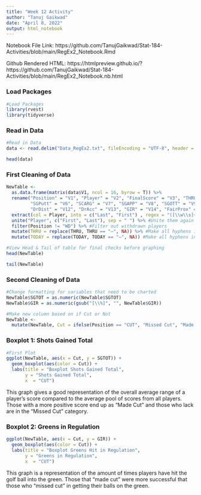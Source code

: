```yaml
---
title: "Week 12 Activity"
author: "Tanuj Gaikwad"
date: "April 8, 2022"
output: html_notebook
---
```


Notebook File Link: https://github.com/TanujGaikwad/Stat-184-Activities/blob/main/RegEx2_Notebook.Rmd

Github Rendered HTML: https://htmlpreview.github.io/?https://github.com/TanujGaikwad/Stat-184-Activities/blob/main/RegEx2_Notebook.nb.html

### Load Packages
```r
#Load Packages
library(rvest)
library(tidyverse)
```

### Read in Data
```r
#Read in Data
data <- read.delim("Data_RegEx2.txt", fileEncoding = "UTF-8", header = F, quote = "")

head(data)
```

### First Cleaning of Data
```r
NewTable <- 
  as.data.frame(matrix(data$V1, ncol = 16, byrow = T)) %>%
  rename("Position" = "V1", "Player" = "V2", "FinalScore" = "V3", "THRU" = "V4", "TODAY" = "V5",
         "SGPutt" = "V6", "SCARG" = "V7", "SGAPP" = "V8", "SGOTT" = "V9", "SGT2G" = "V10", "SGTOT" = "V11",
         "DrDist" = "V12", "DrAcc" = "V13", "GIR" = "V14", "FairProx" = "V15", "Scrambling" = "V16") %>% #Rename Col Names
  extract(col = Player, into = c("Last", "First") , regex = "([\\w\\s]+)(\\s\\w.+)") %>% #Separate Last & First Names of Players
  unite("Player", c("First", "Last"), sep = " ") %>% #Unite them again in "First Last" order
  filter(Position != "WD") %>% #Filter out withdrawn players
  mutate(THRU = replace(THRU, THRU == "—", NA)) %>% #Make all hyphens into NA values
  mutate(TODAY = replace(TODAY, TODAY == "—", NA)) #Make all hyphens into NA values

#View Head & Tail of table for final checks before graphing
head(NewTable)

tail(NewTable)
```


### Second Cleaning of Data
```r
#Change formatting for variables that need to be charted
NewTable$SGTOT = as.numeric(NewTable$SGTOT)
NewTable$GIR = as.numeric(gsub("[\\%]", "", NewTable$GIR))

#Make new column based on if Cut or Not
NewTable <- 
  mutate(NewTable, Cut = ifelse(Position == "CUT", "Missed Cut", "Made Cut"))
```

### Boxplot 1: Shots Gained Total
```r
#First Plot
ggplot(NewTable, aes(x = Cut, y = SGTOT)) + 
  geom_boxplot(aes(color = Cut)) +
  labs(title = "Boxplot Shots Gained Total",
       y = "Shots Gained Total",
       x  = "CUT")
```
This graph gives a good representation of the overall average range of a player's score compared to the average pool of scores from all players. Those with a more positive score end up as "Made Cut" and those who lack are in the "Missed Cut" category. 

### Boxplot 2: Greens in Regulation
```r
ggplot(NewTable, aes(x = Cut, y = GIR)) + 
  geom_boxplot(aes(color = Cut)) +
  labs(title = "Boxplot Greens Hit in Regulation",
       y = "Greens in Regulation",
       x  = "CUT")
```
This graph is a representation of the amount of times players have hit the golf ball into the green. Those that "made cut" were more successful that those who "missed cut" in getting their balls on the green.
